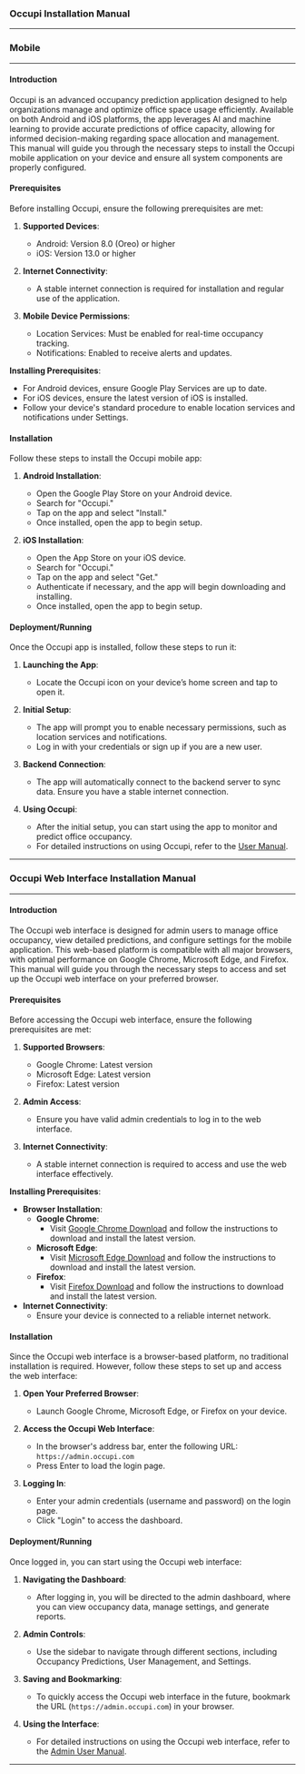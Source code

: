 ### Occupi Installation Manual

---

### Mobile

---

#### Introduction
Occupi is an advanced occupancy prediction application designed to help organizations manage and optimize office space usage efficiently. Available on both Android and iOS platforms, the app leverages AI and machine learning to provide accurate predictions of office capacity, allowing for informed decision-making regarding space allocation and management. This manual will guide you through the necessary steps to install the Occupi mobile application on your device and ensure all system components are properly configured.

#### Prerequisites
Before installing Occupi, ensure the following prerequisites are met:

1. **Supported Devices**:
   - Android: Version 8.0 (Oreo) or higher
   - iOS: Version 13.0 or higher

2. **Internet Connectivity**:
   - A stable internet connection is required for installation and regular use of the application.

3. **Mobile Device Permissions**:
   - Location Services: Must be enabled for real-time occupancy tracking.
   - Notifications: Enabled to receive alerts and updates.

**Installing Prerequisites**:
- For Android devices, ensure Google Play Services are up to date.
- For iOS devices, ensure the latest version of iOS is installed.
- Follow your device's standard procedure to enable location services and notifications under Settings.

#### Installation
Follow these steps to install the Occupi mobile app:

1. **Android Installation**:
   - Open the Google Play Store on your Android device.
   - Search for "Occupi."
   - Tap on the app and select "Install."
   - Once installed, open the app to begin setup.

2. **iOS Installation**:
   - Open the App Store on your iOS device.
   - Search for "Occupi."
   - Tap on the app and select "Get."
   - Authenticate if necessary, and the app will begin downloading and installing.
   - Once installed, open the app to begin setup.

#### Deployment/Running
Once the Occupi app is installed, follow these steps to run it:

1. **Launching the App**:
   - Locate the Occupi icon on your device’s home screen and tap to open it.

2. **Initial Setup**:
   - The app will prompt you to enable necessary permissions, such as location services and notifications.
   - Log in with your credentials or sign up if you are a new user.

3. **Backend Connection**:
   - The app will automatically connect to the backend server to sync data. Ensure you have a stable internet connection.

4. **Using Occupi**:
   - After the initial setup, you can start using the app to monitor and predict office occupancy.
   - For detailed instructions on using Occupi, refer to the [User Manual](#).

---

### Occupi Web Interface Installation Manual

---

#### Introduction
The Occupi web interface is designed for admin users to manage office occupancy, view detailed predictions, and configure settings for the mobile application. This web-based platform is compatible with all major browsers, with optimal performance on Google Chrome, Microsoft Edge, and Firefox. This manual will guide you through the necessary steps to access and set up the Occupi web interface on your preferred browser.

#### Prerequisites
Before accessing the Occupi web interface, ensure the following prerequisites are met:

1. **Supported Browsers**:
   - Google Chrome: Latest version
   - Microsoft Edge: Latest version
   - Firefox: Latest version

2. **Admin Access**:
   - Ensure you have valid admin credentials to log in to the web interface.

3. **Internet Connectivity**:
   - A stable internet connection is required to access and use the web interface effectively.

**Installing Prerequisites**:
- **Browser Installation**:
  - **Google Chrome**:
    - Visit [Google Chrome Download](https://www.google.com/chrome/) and follow the instructions to download and install the latest version.
  - **Microsoft Edge**:
    - Visit [Microsoft Edge Download](https://www.microsoft.com/edge) and follow the instructions to download and install the latest version.
  - **Firefox**:
    - Visit [Firefox Download](https://www.mozilla.org/firefox/new/) and follow the instructions to download and install the latest version.
- **Internet Connectivity**:
  - Ensure your device is connected to a reliable internet network.

#### Installation
Since the Occupi web interface is a browser-based platform, no traditional installation is required. However, follow these steps to set up and access the web interface:

1. **Open Your Preferred Browser**:
   - Launch Google Chrome, Microsoft Edge, or Firefox on your device.

2. **Access the Occupi Web Interface**:
   - In the browser's address bar, enter the following URL: `https://admin.occupi.com`
   - Press Enter to load the login page.

3. **Logging In**:
   - Enter your admin credentials (username and password) on the login page.
   - Click "Login" to access the dashboard.

#### Deployment/Running
Once logged in, you can start using the Occupi web interface:

1. **Navigating the Dashboard**:
   - After logging in, you will be directed to the admin dashboard, where you can view occupancy data, manage settings, and generate reports.

2. **Admin Controls**:
   - Use the sidebar to navigate through different sections, including Occupancy Predictions, User Management, and Settings.

3. **Saving and Bookmarking**:
   - To quickly access the Occupi web interface in the future, bookmark the URL (`https://admin.occupi.com`) in your browser.

4. **Using the Interface**:
   - For detailed instructions on using the Occupi web interface, refer to the [Admin User Manual](#).

---